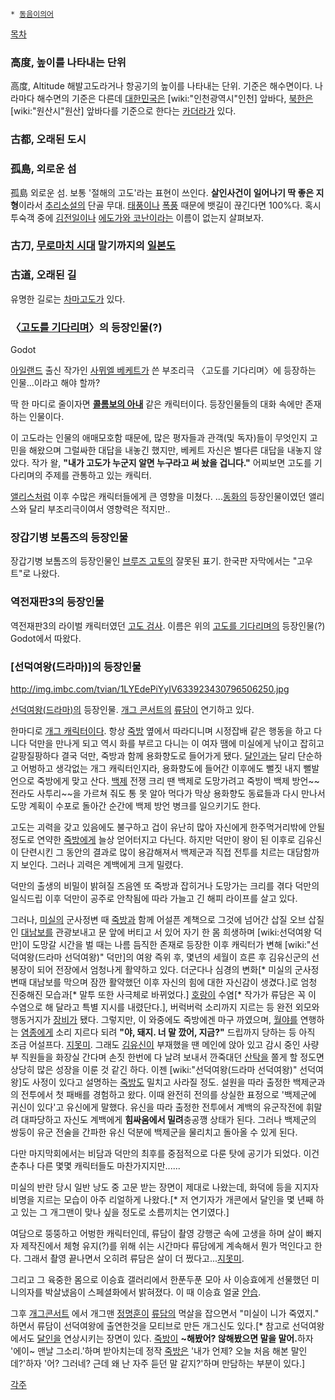  * [[동음이의어]]

[[목차]]
=== 高度, 높이를 나타내는 단위 ===
高度, Altitude
해발고도라거나 항공기의 높이를 나타내는 단위. 기준은 해수면이다.
나라마다 해수면의 기준은 다른데 [[대한민국]]은 [wiki:"인천광역시"인천] 앞바다, [[북한]]은 [wiki:"원산시"원산] 앞바다를 기준으로 한다는 [[카더라]]가 있다.
=== 古都, 오래된 도시 ===

=== 孤島,  외로운 섬 === 
孤島
외로운 섬. 보통 '절해의 고도'라는 표현이 쓰인다. '''살인사건이 일어나기 딱 좋은 지형'''이라서 [[추리소설]]의 단골 무대. [[태풍]]이나 [[폭풍]] 때문에 뱃길이 끊긴다면 100%다. 혹시 투숙객 중에 [[김전일]]이나 [[에도가와 코난]]이라는 이름이 없는지 살펴보자.

=== 古刀,  [[무로마치 시대]] 말기까지의 [[일본도]] ===

=== 古道, 오래된 길 ===
유명한 길로는 [[차마고도]]가 있다.

=== 〈[[고도를 기다리며]]〉의 등장인물(?) ===
Godot

[[아일랜드]] 출신 작가인 [[사뮈엘 베케트]]가 쓴 부조리극 〈고도를 기다리며〉에 등장하는 인물...이라고 해야 할까?

딱 한 마디로 줄이자면 '''[[콜롬보의 아내]]''' 같은 캐릭터이다. 등장인물들의 대화 속에만 존재하는 인물이다.

이 고도라는 인물의 애매모호함 때문에, 많은 평자들과 관객(및 독자)들이 무엇인지 고민을 해왔으며 그럴싸한 대답을 내놓긴 했지만, 베케트 자신은 별다른 대답을 내놓지 않았다. 작가 왈, '''"내가 고도가 누군지 알면 누구라고 써 놨을 겁니다."'''
어찌보면 고도를 기다리며의 주제를 관통하고 있는 캐릭터.

[[앨리스]]처럼 이후 수많은 캐릭터들에게 큰 영향을 미쳤다. ...[[동화]]의 등장인물이였던 앨리스와 달리 부조리극이여서 영향력은 적지만..

=== 장갑기병 보톰즈의 등장인물 ===
장갑기병 보톰즈의 등장인물인 [[브루즈 고토]]의 잘못된 표기.
한국판 자막에서는 "고우트"로 나왔다.

=== 역전재판3의 등장인물 ===
역전재판3의 라이벌 캐릭터였던 [[고도 검사]]. 이름은 위의 [[고도를 기다리며]]의 등장인물(?) Godot에서 따왔다.

=== [선덕여왕(드라마)]의 등장인물 ===
http://img.imbc.com/tvian/1LYEdePiYyIV633923430796506250.jpg

[[선덕여왕(드라마)]]의 등장인물. [[개그 콘서트]]의 [[류담]]이 연기하고 있다.

한마디로 [[개그 캐릭터]]이다. 항상 [[죽방]] 옆에서 따라디니며 시정잡배 같은 행동을 하고 다니다 덕만을 만나게 되고 역시 화를 부르고 다니는 이 여자 땜에 미실에게 낚이고 잡히고 갈팡질팡하다 결국 덕만, 죽방과 함께 용화향도로 들어가게 됐다.
[[달인]]과는 달리 단순하고 어벙하고 생각없는 개그 캐릭터인지라, 용화향도에 들어간 이후에도 뻘짓 내지 뻘발언으로 죽방에게 맞고 산다. [[백제]] 전쟁 크리 땐 백제로 도망가려고 죽방이 백제 방언~~전라도 사투리~~을 가르쳐 줘도 통 못 알아 먹다가 막상 용화향도 동료들과 다시 만나서 도망 계획이 수포로 돌아간 순간에 백제 방언 병크를 일으키기도 한다.

고도는 괴력을 갖고 있음에도 불구하고 겁이 유난히 많아 자신에게 한주먹거리밖에 안될 정도로 연약한 [[죽방]]에게 늘상 얻어터지고 다닌다. 하지만 덕만이 왕이 된 이후로 김유신이 단련시킨 그 동안의 결과로 많이 용감해져서 백제군과 직접 전투를 치르는 대담함까지 보인다. 그러나 괴력은 계백에게 크게 밀렸다.

덕만의 출생의 비밀이 밝혀질 즈음엔 또 죽방과 잡히거나 도망가는 크리를 겪다 덕만의 일식드립 이후 덕만이 공주로 안착됨에 따라 가늘고 긴 해피 라이프를 살고 있다.

그러나, [[미실]]의 군사정변 때 [[죽방]]과 함께 어설픈 계책으로 그것에 넘어간 삽질 오브 삽질인 [[대남보]]를 관광보내고 문 앞에 버티고 서 있어 자기 한 몸 희생하며 [wiki:선덕여왕 덕만]이 도망갈 시간을 벌 때는 나름 듬직한 존재로 등장한 이후 캐릭터가 변해 [wiki:"선덕여왕(드라마 선덕여왕)" 덕만]의 여왕 즉위 후, 몇년의 세월이 흐른 후 김유신군의 선봉장이 되어 전장에서 엄청나게 활약하고 있다. 더군다나 심경의 변화[* 미실의 군사정변때 대남보를 막으며 잠깐 활약했던 이후 자신의 힘에 대한 자신감이 생겼다.]로 엄청 진중해진 모습과[* 말투 또한 사극체로 바뀌었다.] [[호랑이]] 수염[* 작가가 류담은 꼭 이 수염으로 해 달라고 특별 지시를 내렸단다.], 버럭버럭 소리까지 지르는 등 완전 외모와 행동거지가 [[장비]]가 됐다. 그렇지만, 이 와중에도 죽방에겐 마구 까였으며, [[월야]]를 연행하는 [[염종]]에게 소리 지르다 되려 '''"야, 돼지. 너 말 깠어, 지금?"''' 드립까지 당하는 등 아직 조금 어설프다. [[지못미]]. 그래도 [[김유신]]이 부재했을 땐 메인에 앉아 있고 감시 중인 사량부 직원들을 화장실 간다며 손짓 한번에 다 날려 보내서 깐죽대던 [[산탁]]을 쫄게 할 정도면 상당히 많은 성장을 이룬 것 같긴 하다. 이젠 [wiki:"선덕여왕(드라마 선덕여왕)" 선덕여왕]도 사정이 있다고 설명하는 [[죽방]]도 밀치고 사라질 정도.
설원을 따라 출정한 백제군과의 전투에서 첫 패배를 경험하고 왔다. 이때 완전히 전의를 상실한 표정으로 '백제군에 귀신이 있다'고 유신에게 말했다. 유신을 따라 출정한 전투에서 계백의 유군작전에 휘말려 대파당하고 자신도 계백에게 '''힘싸움에서 밀려'''충공깽 상태가 된다. 그러나 백제군의 쌍둥이 유군 전술을 간파한 유신 덕분에 백제군을 물리치고 돌아올 수 있게 된다.

다만 마지막회에서는 비담과 덕만의 최후를 중점적으로 다룬 탓에 공기가 되었다. 이건 춘추나 다른 몇몇 캐릭터들도 마찬가지지만......

미실의 반란 당시 일반 낭도 중 고문 받는 장면이 제대로 나왔는데, 화덕에 등을 지지자 비명을 지르는 모습이 아주 리얼하게 나왔다.[* 저 연기자가 개콘에서 달인을 몇 년째 하고 있는 그 개그맨이 맞나 싶을 정도로 소름끼치는 연기였다.]

여담으로 뚱뚱하고 어벙한 캐릭터인데, 류담이 촬영 강행군 속에 고생을 하며 살이 빠지자 제작진에서 체형 유지(?)를 위해 쉬는 시간마다 류담에게 계속해서 뭔가 먹인다고 한다.  그래서 촬영 끝나면서 오히려 류담은 살이 더 쩠다고...[[지못미]].

그리고 그 육중한 몸으로 이승효 갤러리에서 한푼두푼 모아 사 이승효에게 선물했던 미니의자를 박살냈음이 스페셜화에서 밝혀졌다. 이 때 이승효 얼굴 [[안습]].

그후 [[개그콘서트]] 에서 개그맨 [[정명훈]]이 [[류담]]의 멱살을 잡으면서 "미실이 니가 죽였지." 하면서 류담이 선덕여왕에 출연한것을 모티브로 만든 개그신도 있다.[* 참고로 선덕여왕에서도 [[달인]]을 연상시키는 장면이 있다. [[죽방]]이 '''~해봤어? 않해봤으면 말을 말어.'''하자 '에이~ 맨날 그소리.'하며 받아치는데 정작 [[죽방]]은 '내가 언제? 오늘 처음 해본 말인데?'하자 '어? 그러네? 근데 왜 난 자주 듣던 말 같지?'하며 만담하는 부분이 있다.]

[[각주]]
